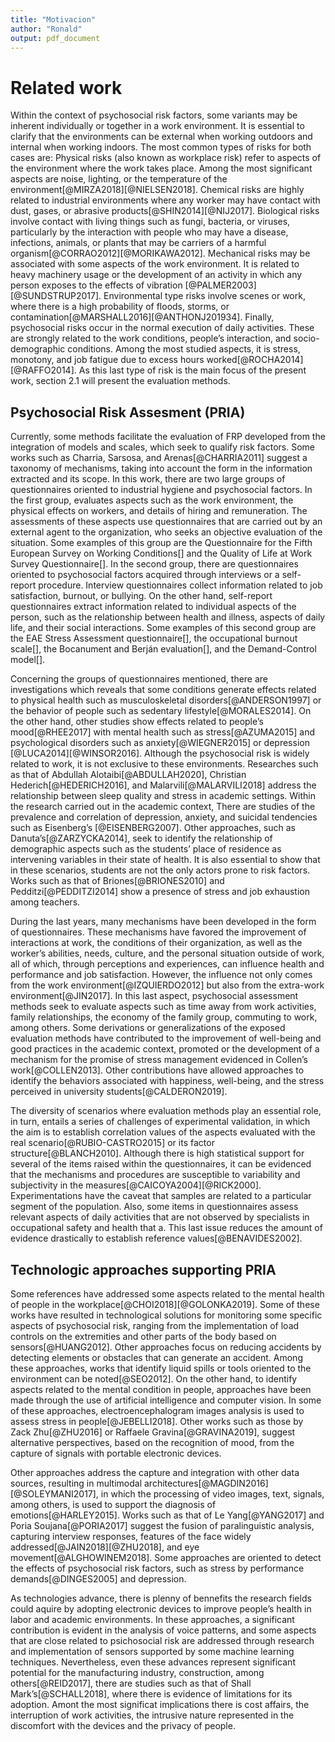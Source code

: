 ```yaml
---
title: "Motivacion"
author: "Ronald"
output: pdf_document
---
```


# Related work

Within the context of psychosocial risk factors, some variants may be inherent individually or together in a work environment. It is essential to clarify that the environments can be external when working outdoors and internal when working indoors. The most common types of risks for both cases are: Physical risks (also known as workplace risk) refer to aspects of the environment where the work takes place. Among the most significant aspects are noise, lighting, or the temperature of the environment[@MIRZA2018][@NIELSEN2018]. Chemical risks are highly related to industrial environments where any worker may have contact with dust, gases, or abrasive products[@SHIN2014][@NIJ2017]. Biological risks involve contact with living things such as fungi, bacteria, or viruses, particularly by the interaction with people who may have a disease, infections, animals, or plants that may be carriers of a harmful organism[@CORRAO2012][@MORIKAWA2012]. Mechanical risks may be associated with some aspects of the work environment. It is related to heavy machinery usage or the development of an activity in which any person exposes to the effects of vibration [@PALMER2003][@SUNDSTRUP2017]. Environmental type risks involve scenes or work, where there is a high probability of floods, storms, or contamination[@MARSHALL2016][@ANTHONJ201934]. Finally, psychosocial risks occur in the normal execution of daily activities. These are strongly related to the work conditions, people's interaction, and socio-demographic conditions. Among the most studied aspects, it is stress, monotony, and job fatigue due to excess hours worked[@ROCHA2014][@RAFFO2014]. As this last type of risk is the main focus of the present work, section 2.1  will present the evaluation methods.

## Psychosocial Risk Assesment (PRIA) 

Currently, some methods facilitate the evaluation of FRP developed from the integration of models and scales, which seek to qualify risk factors. Some works such as Charria, Sarsosa, and Arenas[@CHARRIA2011] suggest a taxonomy of mechanisms, taking into account the form in the information extracted and its scope. In this work, there are two large groups of questionnaires oriented to industrial hygiene and psychosocial factors. In the first group, evaluates aspects such as the work environment, the physical effects on workers, and details of hiring and remuneration. The assessments of these aspects use questionnaires that are carried out by an external agent to the organization, who seeks an objective evaluation of the situation. Some examples of this group are the Questionnaire for the Fifth European Survey on Working Conditions[] and the Quality of Life at Work Survey Questionnaire[]. In the second group, there are questionnaires oriented to psychosocial factors acquired through interviews or a self-report procedure. Interview questionnaires collect information related to job satisfaction, burnout, or bullying. On the other hand, self-report questionnaires extract information related to individual aspects of the person, such as the relationship between health and illness, aspects of daily life, and their social interactions. Some examples of this second group are the EAE Stress Assessment questionnaire[], the occupational burnout scale[], the Bocanument and Berján evaluation[], and the Demand-Control model[].

Concerning the groups of questionnaires mentioned, there are investigations which reveals that some conditions generate effects related to physical health such as musculoskeletal disorders[@ANDERSON1997] or the behavior of people such as sedentary lifestyle[@MORALES2014]. On the other hand, other studies show effects related to people's mood[@RHEE2017] with mental health such as stress[@AZUMA2015] and psychological disorders such as anxiety[@WIEGNER2015] or depression [@LUCA2014][@WINSOR2016]. Although the psychosocial risk is widely related to work, it is not exclusive to these environments. Researches such as that of Abdullah Alotaibi[@ABDULLAH2020], Christian Hederich[@HEDERICH2016], and Malarvili[@MALARVILI2018] address the relationship between sleep quality and stress in academic settings. Within the research carried out in the academic context, There are studies of the prevalence and correlation of depression, anxiety, and suicidal tendencies such as Eisenberg's [@EISENBERG2007]. Other approaches, such as Danuta's[@ZARZYCKA2014], seek to identify the relationship of demographic aspects such as the students' place of residence as intervening variables in their state of health. It is also essential to show that in these scenarios, students are not the only actors prone to risk factors. Works such as that of Briones[@BRIONES2010] and Pedditzi[@PEDDITZI2014] show a presence of stress and job exhaustion among teachers.

During the last years, many mechanisms have been developed in the form of questionnaires. These mechanisms have favored the improvement of interactions at work, the conditions of their organization, as well as the worker's abilities, needs, culture, and the personal situation outside of work, all of which, through perceptions and experiences, can influence health and performance and job satisfaction. However, the influence not only comes from the work environment[@IZQUIERDO2012] but also from the extra-work environment[@JIN2017]. In this last aspect, psychosocial assessment methods seek to evaluate aspects such as time away from work activities, family relationships, the economy of the family group, commuting to work, among others. Some derivations or generalizations of the exposed evaluation methods have contributed to the improvement of well-being and good practices in the academic context, promoted or the development of a mechanism for the promise of stress management evidenced in Collen's work[@COLLEN2013]. Other contributions have allowed approaches to identify the behaviors associated with happiness, well-being, and the stress perceived in university students[@CALDERON2019].

The diversity of scenarios where evaluation methods play an essential role, in turn, entails a series of challenges of experimental validation, in which the aim is to establish correlation values of the aspects evaluated with the real scenario[@RUBIO-CASTRO2015] or its factor structure[@BLANCH2010]. Although there is high statistical support for several of the items raised within the questionnaires, it can be evidenced that the mechanisms and procedures are susceptible to variability and subjectivity in the measures[@CAICOYA2004][@RICK2000]. Experimentations have the caveat that samples are related to a particular segment of the population. Also, some items in questionnaires assess relevant aspects of daily activities that are not observed by specialists in occupational safety and health that a. This last issue reduces the amount of evidence drastically to establish reference values[@BENAVIDES2002].

## Technologic approaches supporting PRIA

Some references have addressed some aspects related to the mental health of people in the workplace[@CHOI2018][@GOLONKA2019]. Some of these works have resulted in technological solutions for monitoring some specific aspects of psychosocial risk, ranging from the implementation of load controls on the extremities and other parts of the body based on sensors[@HUANG2012]. Other approaches focus on reducing accidents by detecting elements or obstacles that can generate an accident. Among these approaches, works that identify liquid spills or tools oriented to the environment can be noted[@SEO2012]. On the other hand, to identify aspects related to the mental condition in people, approaches have been made through the use of artificial intelligence and computer vision. In some of these approaches, electroencephalogram images analysis is used to assess stress in people[@JEBELLI2018]. Other works such as those by Zack Zhu[@ZHU2016] or Raffaele Gravina[@GRAVINA2019], suggest alternative perspectives, based on the recognition of mood, from the capture of signals with portable electronic devices.

Other approaches address the capture and integration with other data sources, resulting in multimodal architectures[@MAGDIN2016][@SOLEYMANI2017], in which the processing of video images, text, signals, among others, is used to support the diagnosis of emotions[@HARLEY2015]. Works such as that of Le Yang[@YANG2017] and Poria Soujana[@PORIA2017] suggest the fusion of paralinguistic analysis, capturing interview responses, features of the face widely addressed[@JAIN2018][@ZHU2018], and eye movement[@ALGHOWINEM2018]. Some approaches are oriented to detect the effects of psychosocial risk factors, such as stress by performance demands[@DINGES2005] and depression.

As technologies advance, there is plenny of bennefits the research fields could aquire by adopting electronic devices to improve people's health in labor and academic environments. In these approaches, a significant contribution is evident in the analysis of voice patterns, and some aspects that are close related to psichosocial risk are addressed through research and implementation of sensors supported by some machine learning techniques. Nevertheless, even these advances represent significant potential for the manufacturing industry, construction, among others[@REID2017], there are studies such as that of Shall Mark's[@SCHALL2018], where there is evidence of limitations for its adoption.  Amont the most significat implications there is cost affairs, the interruption of work activities, the intrusive nature represented in the discomfort with the devices and the privacy of people.



